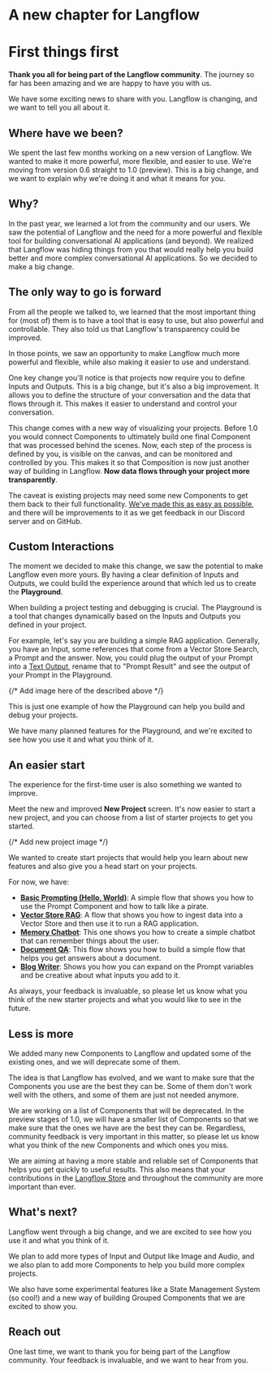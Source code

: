# A new chapter for Langflow

# First things first

**Thank you all for being part of the Langflow community**. The journey so far has been amazing and we are happy to have you with us.

We have some exciting news to share with you. Langflow is changing, and we want to tell you all about it.

## Where have we been?

We spent the last few months working on a new version of Langflow. We wanted to make it more powerful, more flexible, and easier to use.
We're moving from version 0.6 straight to 1.0 (preview). This is a big change, and we want to explain why we're doing it and what it means for you.

## Why?

In the past year, we learned a lot from the community and our users. We saw the potential of Langflow and the need for a more powerful and flexible tool for building conversational AI applications (and beyond).
We realized that Langflow was hiding things from you that would really help you build better and more complex conversational AI applications. So we decided to make a big change.

## The only way to go is forward

From all the people we talked to, we learned that the most important thing for (most of) them is to have a tool that is easy to use, but also powerful and controllable. They also told us that Langflow's transparency could be improved.

In those points, we saw an opportunity to make Langflow much more powerful and flexible, while also making it easier to use and understand.

One key change you'll notice is that projects now require you to define Inputs and Outputs.
This is a big change, but it's also a big improvement.
It allows you to define the structure of your conversation and the data that flows through it.
This makes it easier to understand and control your conversation.

This change comes with a new way of visualizing your projects. Before 1.0 you would connect Components to ultimately build one final Component that was processed behind the scenes.
Now, each step of the process is defined by you, is visible on the canvas, and can be monitored and controlled by you. This makes it so that Composition is now just another way of building in Langflow. **Now data flows through your project more transparently**.

The caveat is existing projects may need some new Components to get them back to their full functionality.
[We've made this as easy as possible](../migration/compatibility), and there will be improvements to it as we get feedback in our Discord server and on GitHub.

## Custom Interactions

The moment we decided to make this change, we saw the potential to make Langflow even more yours.
By having a clear definition of Inputs and Outputs, we could build the experience around that which led us to create the **Playground**.

When building a project testing and debugging is crucial. The Playground is a tool that changes dynamically based on the Inputs and Outputs you defined in your project.

For example, let's say you are building a simple RAG application. Generally, you have an Input, some references that come from a Vector Store Search, a Prompt and the answer.
Now, you could plug the output of your Prompt into a [Text Output](../components/inputs-and-outputs), rename that to "Prompt Result" and see the output of your Prompt in the Playground.

{/* Add image here of the described above */}

This is just one example of how the Playground can help you build and debug your projects.

We have many planned features for the Playground, and we're excited to see how you use it and what you think of it.

## An easier start

The experience for the first-time user is also something we wanted to improve.

Meet the new and improved **New Project** screen. It's now easier to start a new project, and you can choose from a list of starter projects to get you started.

{/* Add new project image */}

We wanted to create start projects that would help you learn about new features and also give you a head start on your projects.

For now, we have:

- **[Basic Prompting (Hello, World)](/starter-projects/basic-prompting)**: A simple flow that shows you how to use the Prompt Component and how to talk like a pirate.
- **[Vector Store RAG](/tutorials/rag-with-astradb)**: A flow that shows you how to ingest data into a Vector Store and then use it to run a RAG application.
- **[Memory Chatbot](/starter-projects/memory-chatbot)**: This one shows you how to create a simple chatbot that can remember things about the user.
- **[Document QA](/starter-projects/document-qa)**: This flow shows you how to build a simple flow that helps you get answers about a document.
- **[Blog Writer](/starter-projects/blog-writer)**: Shows you how you can expand on the Prompt variables and be creative about what inputs you add to it.

As always, your feedback is invaluable, so please let us know what you think of the new starter projects and what you would like to see in the future.

## Less is more

We added many new Components to Langflow and updated some of the existing ones, and we will deprecate some of them.

The idea is that Langflow has evolved, and we want to make sure that the Components you use are the best they can be.
Some of them don't work well with the others, and some of them are just not needed anymore.

We are working on a list of Components that will be deprecated.
In the preview stages of 1.0, we will have a smaller list of Components so that we make sure that the ones we have are the best they can be.
Regardless, community feedback is very important in this matter, so please let us know what you think of the new Components and which ones you miss.

We are aiming at having a more stable and reliable set of Components that helps you get quickly to useful results.
This also means that your contributions in the [Langflow Store](https://langflow.store) and throughout the community are more important than ever.

## What's next?

Langflow went through a big change, and we are excited to see how you use it and what you think of it.

We plan to add more types of Input and Output like Image and Audio, and we also plan to add more Components to help you build more complex projects.

We also have some experimental features like a State Management System (so cool!) and a new way of building Grouped Components that we are excited to show you.

## Reach out

One last time, we want to thank you for being part of the Langflow community. Your feedback is invaluable, and we want to hear from you.
